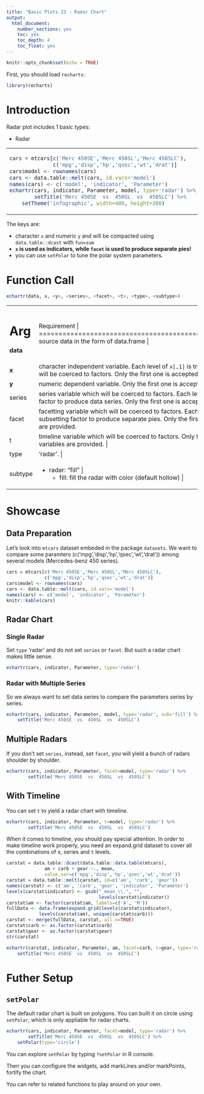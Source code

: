 ```yaml
---
title: "Basic Plots 23 - Radar Chart"
output: 
  html_document: 
    number_sections: yes
    toc: yes
    toc_depth: 4
    toc_float: yes
---
```


```r
knitr::opts_chunk$set(echo = TRUE)
```

First, you should load `recharts`:
```r
library(recharts)
```

# Introduction

Radar plot includes 1 basic types:

- Radar

<table id='intro'>
<tr><td>
```r
cars = mtcars[c('Merc 450SE','Merc 450SL','Merc 450SLC'),
              c('mpg','disp','hp','qsec','wt','drat')]
cars$model <- rownames(cars)
cars <- data.table::melt(cars, id.vars='model')
names(cars) <- c('model', 'indicator', 'Parameter')
echartr(cars, indicator, Parameter, model, type='radar') %>%
        setTitle('Merc 450SE  vs  450SL  vs  450SLC') %>% 
    setTheme('infographic', width=400, height=300)
```
</td>
<td>

</td></tr>
</table>

The keys are:

- character `x` and numeric `y` and will be compacted using `data.table::dcast` with `fun=sum`
- **`x` is used as indicators, while `facet` is used to produce separate pies!**
- you can use `setPolar` to tune the polar system parameters.

# Function Call

```r
echartr(data, x, <y>, <series>, <facet>, <t>, <type>, <subtype>)
```

+--------+--------------------------------------------------------------------+
| Arg    |  Requirement                                                       |
+========+====================================================================+
|**data**| source data in the form of data.frame                            |
+--------+--------------------------------------------------------------------+
| **x**  | character independent variable. Each level of `x[,1]` is treated as polar axis labels. Other type will be coerced to factors. Only the first one is accepted if multiple variables are provided. |
+--------+--------------------------------------------------------------------+
| **y**  | numeric dependent variable. Only the first one is accepted if multiple variables are provided. |
+--------+--------------------------------------------------------------------+
| series | series variable which will be coerced to factors. Each level of `series` is treated as a subsetting factor to produce data series. Only the first one is accepted if multiple variables are provided. |
+--------+--------------------------------------------------------------------+
| facet  | facetting variable which will be coerced to factors. Each level of `facet` is treated as a subsetting factor to produce separate pies. Only the first one is accepted if multiple variables are provided. |
+--------+--------------------------------------------------------------------+
|  t     | timeline variable which will be coerced to factors. Only the first one is accepted if multiple variables are provided. |
+--------+--------------------------------------------------------------------+
| type   | 'radar'. |
+--------+--------------------------------------------------------------------+
| subtype| - radar: "fill" | 
|        |     + fill: fill the radar with color (default hollow) |
+--------+--------------------------------------------------------------------+

# Showcase

## Data Preparation

Let's look into `mtcars` dataset embeded in the package `datasets`. We want to compare some paramters (c('mpg','disp','hp','qsec','wt','drat')) among several models (Mercedes-benz 450 series).

```r
cars = mtcars[c('Merc 450SE','Merc 450SL','Merc 450SLC'),
              c('mpg','disp','hp','qsec','wt','drat')]
cars$model <- rownames(cars)
cars <- data.table::melt(cars, id.vars='model')
names(cars) <- c('model', 'indicator', 'Parameter')
knitr::kable(cars)
```

## Radar Chart

### Single Radar

Set `type` 'radar' and do not set `series` or `facet`. But such a radar chart makes little sense.

```r
echartr(cars, indicator, Parameter, type='radar')
```

### Radar with Multiple Series

So we always want to set data series to compare the parameters series by series.

```r
echartr(cars, indicator, Parameter, model, type='radar', sub='fill') %>%
    setTitle('Merc 450SE  vs  450SL  vs  450SLC')
```

## Multiple Radars

If you don't set `series`, instead, set `facet`, you will yield a bunch of radars shoulder by shoulder.

```r
echartr(cars, indicator, Parameter, facet=model, type='radar') %>%
        setTitle('Merc 450SE  vs  450SL  vs  450SLC')
```


## With Timeline

You can set `t` to yield a radar chart with timeline.

```r
echartr(cars, indicator, Parameter, t=model, type='radar') %>%
        setTitle('Merc 450SE  vs  450SL  vs  450SLC')
```

When it comes to timeline, you should pay special attention. In order to make timeline work properly, you need an expand.grid dataset to cover all the combinations of x, series and `t` levels.

```r
carstat = data.table::dcast(data.table::data.table(mtcars),
              am + carb + gear ~., mean,
              value.var=c('mpg','disp','hp','qsec','wt','drat'))
carstat = data.table::melt(carstat, id=c('am', 'carb', 'gear'))
names(carstat) <- c('am', 'carb', 'gear', 'indicator', 'Parameter')
levels(carstat$indicator) <- gsub("_mean_\\.", "",
                                  levels(carstat$indicator))
carstat$am <- factor(carstat$am, labels=c('A', 'M'))
fullData <- data.frame(expand.grid(levels(carstat$indicator),
            levels(carstat$am), unique(carstat$carb)))
carstat <- merge(fullData, carstat, all.x=TRUE)
carstat$carb <- as.factor(carstat$carb)
carstat$gear <- as.factor(carstat$gear)
str(carstat)
```

```r
echartr(carstat, indicator, Parameter, am, facet=carb, t=gear, type='radar') %>%
    setTitle('Merc 450SE  vs  450SL  vs  450SLC')
```

# Futher Setup

## `setPolar`

The default radar chart is built on polygons. You can built it on circle using `setPolar`, which is only appliable for radar charts.

```r
echartr(cars, indicator, Parameter, facet=model, type='radar') %>%
        setTitle('Merc 450SE  vs  450SL  vs  450SLC') %>%
    setPolar(type='circle')
```

You can explore `setPolar` by typing `?setPolar` in R console.

Then you can configure the widgets, add markLines and/or markPoints, fortify the chart.

You can refer to related functions to play around on your own.

